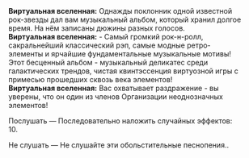 {{Диалог Начало}}
:'''Виртуальная вселенная:''' Однажды поклонник одной известной рок-звезды дал вам музыкальный альбом, который хранил долгое время. На нём записаны дюжины разных голосов.
:'''Виртуальная вселенная:''' - Самый громкий рок-н-ролл, сакральнейший классический рэп, самые модные ретро-элементы и ярчайшие фундаментальные музыкальные мотивы! Этот бесценный альбом - музыкальный деликатес среди галактических трендов, чистая квинтэссенция виртуозной игры с примесью прошедших сквозь века элементов!
:'''Виртуальная вселенная:''' Вас охватывает раздражение - вы уверены, что он один из членов Организации неоднозначных элементов!
:{{Диалог|Звезда}} Послушать &mdash; Последовательно наложить случайных эффектов: 10.
:{{SU Special Dialogue|Ночь|Пусть поют мощнее|Последовательно наложить мощные случайные эффекты: 12.}}
:{{Диалог|Звезда}} Не слушать &mdash; Не слушайте эти обольстительные песнопения..
{{Диалог Конец}}